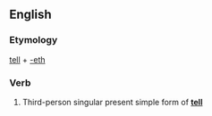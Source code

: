 ==English==

===Etymology===
[[tell]] + [[-eth]]

===Verb===
{{infl|en|verb form}}

# {{archaic}} Third-person singular present simple form of '''[[tell]]'''